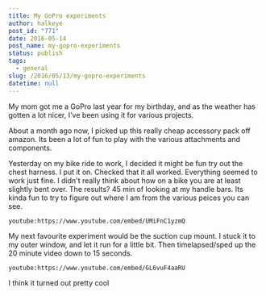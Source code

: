 ```yaml
---
title: My GoPro experiments
author: halkeye
post_id: "771"
date: 2016-05-14
post_name: my-gopro-experiments
status: publish
tags:
  - general
slug: /2016/05/13/my-gopro-experiments
datetime: null
---
```


My mom got me a GoPro last year for my birthday, and as the weather has gotten a lot nicer, I've been using it for various projects.

About a month ago now, I picked up this really cheap accessory pack off amazon. Its been a lot of fun to play with the various attachments and components.

Yesterday on my bike ride to work, I decided it might be fun try out the chest harness. I put it on. Checked that it all worked. Everything seemed to work just fine. I didn't really think about how on a bike you are at least slightly bent over. The results? 45 min of looking at my handle bars. Its kinda fun to try to figure out where I am from the various peices you can see.

`youtube:https://www.youtube.com/embed/UMiFnC1yzmQ`

My next favourite experiment would be the suction cup mount. I stuck it to my outer window, and let it run for a little bit. Then timelapsed/sped up the 20 minute video down to 15 seconds.

`youtube:https://www.youtube.com/embed/GL6vuF4aaRU`

I think it turned out pretty cool
